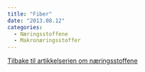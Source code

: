 ```yaml
---
title: "Fiber"
date: "2013.08.12"
categories: 
  - Næringsstoffene
  - Makronæringsstoffer
---
```


[Tilbake til artikkelserien om næringsstoffene](../../naeringsstoffer.html)
